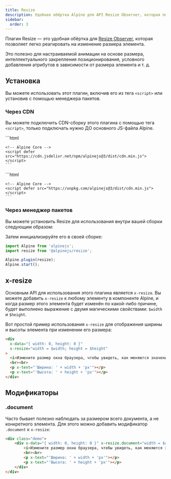 ```yaml
---
title: Resize
description: Удобная обёртка Alpine для API Resize Observer, которая позволяет легко реагировать на изменение размера элемента.
sidebar:
  order: 3
---
```



Плагин Resize — это удобная обёртка для [Resize Observer](https://developer.mozilla.org/en-US/docs/Web/API/Resize_Observer_API), которая позволяет легко реагировать на изменение размера элемента.

Это полезно для настраиваемой анимации на основе размера, интеллектуального закрепления позиционирования, условного добавления атрибутов в зависимости от размера элемента и т. д.

## Установка

Вы можете использовать этот плагин, включив его из тега `<script>` или установив с помощью менеджера пакетов.

### Через CDN

Вы можете подключить CDN-сборку этого плагина с помощью тега `<script>`, только подключать нужно ДО основного JS-файла Alpine.

<Tabs>
  <TabItem label="jsDelivr CDN">
    ```html
    <!-- Resize Plugin -->
    <script defer src="https://cdn.jsdelivr.net/npm/@alpinejs/resize@3/dist/cdn.min.js"></script>

    <!-- Alpine Core -->
    <script defer src="https://cdn.jsdelivr.net/npm/alpinejs@3/dist/cdn.min.js"></script>
    ```
  </TabItem>
  <TabItem label="unpkg CDN">
    ```html
    <!-- Resize Plugin -->
    <script defer src="https://unpkg.com/@alpinejs/resize@latest/dist/cdn.min.js"></script>

    <!-- Alpine Core -->
    <script defer src="https://unpkg.com/alpinejs@3/dist/cdn.min.js"></script>
    ```
  </TabItem>
</Tabs>

### Через менеджер пакетов

Вы можете установить Resize для использования внутри вашей сборки следующим образом:

<PackageManagers pkg="@alpinejs/resize" icons={false} />

Затем инициализируйте его в своей сборке:

```js {2, 4}
import Alpine from 'alpinejs';
import resize from '@alpinejs/resize';

Alpine.plugin(resize);
Alpine.start();
```

## x-resize

Основным API для использования этого плагина является `x-resize`. Вы можете добавить `x-resize` к любому элементу в компоненте Alpine, и когда размер этого элемента будет изменён по какой-либо причине, будет выполнено выражение с двумя магическими свойствами: `$width` и `$height`.

Вот простой пример использования `x-resize` для отображения ширины и высоты элемента при изменении его размера:

```html live "x-resize"
<div
  x-data="{ width: 0, height: 0 }"
  x-resize="width = $width; height = $height"
>
  <i>Измените размер окна браузера, чтобы увидеть, как меняются значения ширины и высоты.</i>
  <br><br>
  <p x-text="'Ширина: ' + width + 'px'"></p>
  <p x-text="'Высота: ' + height + 'px'"></p>
</div>
```

## Модификаторы

### .document

Часто бывает полезно наблюдать за размером всего документа, а не конкретного элемента. Для этого можно добавить модификатор `.document` к `x-resize`:

```html live "x-resize.document"
<div class="demo">
    <div x-data="{ width: 0, height: 0 }" x-resize.document="width = $width; height = $height">
        <i>Измените размер окна браузера, чтобы увидеть, как меняются значения ширины и высоты.</i>
        <br><br>
        <p x-text="'Ширина: ' + width + 'px'"></p>
        <p x-text="'Высота: ' + height + 'px'"></p>
    </div>
</div>
```